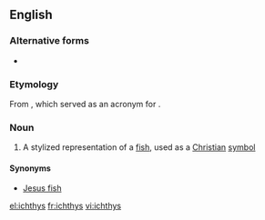 ==English==
===Alternative forms===
* {{l|en|ichthus}}

===Etymology===
From {{etyl|grc|en}} {{term|ἰχθύς|ΙΧΘΥΣ|fish|lang=grc}}, which served as an acronym for {{term|Ἰησοῦς|'''Ἰ'''ησοῦς|Jesus|lang=grc}} {{term|Χριστός|'''Χ'''ριστός|Christ|lang=grc}} {{term|θεοῦ|'''Θ'''εοῦ|of God|lang=grc}} {{term|υἱός|'''Υ'''ἱός|son|lang=grc}} {{term|σωτήρ|'''Σ'''ωτήρ|saviour|lang=grc}}.

===Noun===
{{wikipedia}}
{{en-noun|es}}

# A stylized representation of a [[fish]], used as a [[Christian]] [[symbol]]

====Synonyms====
* [[Jesus fish]]

[[el:ichthys]]
[[fr:ichthys]]
[[vi:ichthys]]